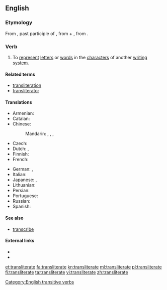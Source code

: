 ==English==

===Etymology===
From {{etyl|la|en}} {{term|transliteratum|lang=la}}, past participle of {{term|translitero|lang=la}}, from {{term|trans-||across|lang=la}} + {{term|litero|literō|lang=la}} <!-- If "littera" is the etymon for "litero", this angle bracket is pointing the wrong: -->, from {{term|littera||letter|lang=la}}.

===Verb===
{{en-verb|transliterat|ing}}

# {{context|transitive}} To [[represent]] [[letter]]s or [[word]]s in the [[character]]s of another [[writing system]].

====Related terms====
* [[transliteration]]
* [[transliterator]]

====Translations====
{{trans-top|to represent letters or words in the characters of another alphabet or script}}
* Armenian: {{t-|hy|գրադարձել|tr=gradarjel}}
* Catalan: {{t+|ca|transliterar}}
* Chinese:
*: Mandarin: {{t|cmn|轉寫|alt=（進行）轉寫|sc=Hani}}, {{t|cmn|转写|alt=（进行）转写|tr=[jìnxíng] zhuǎnxiě|sc=Hani}}, {{t|cmn|音譯|alt=（進行）音譯|sc=Hani}}, {{t|cmn|音译|alt=（进行）音译|tr=[jìnxíng] yīnyì|sc=Hani}}
* Czech: {{t-|cs|transliterovat}}
* Dutch: {{t+|nl|omschrijven}}, {{t-|nl|translitereren}}
* Finnish: {{t+|fi|translitteroida}}
* French: {{t+|fr|translittérer}}
{{trans-mid}}
* German: {{t|de|transliterieren}}, {{t|de|umschreiben}}
* Italian: {{t-|it|traslitterare}}
* Japanese: {{t|ja|字訳|tr=じやくする, jiyaku suru|alt=字訳する|sc=Jpan}}, {{t|ja|書き写す|tr=かきうつす, kakiutsusu|sc=Jpan}}
* Lithuanian: {{t-|lt|transliteruoti}}
* Persian: {{t-|fa|نویسه‌گردانی|tr=nevise-gardâni|sc=fa-Arab}}
* Portuguese: {{t+|pt|transliterar}}
* Russian: {{t+|ru|транслитерировать|tr=transliterírovatʹ}}
* Spanish: {{t-|es|transliterar}}
{{trans-bottom}}

====See also====
* [[transcribe]]

====External links====
* {{R:Webster 1913}}
* {{R:Century 1911}}

[[Category:English transitive verbs]]

[[et:transliterate]]
[[fa:transliterate]]
[[kn:transliterate]]
[[ml:transliterate]]
[[pl:transliterate]]
[[fi:transliterate]]
[[ta:transliterate]]
[[vi:transliterate]]
[[zh:transliterate]]